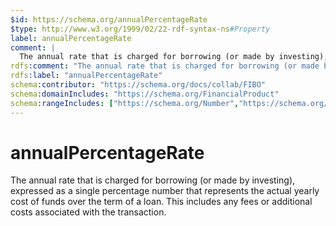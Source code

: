 ```yaml
---
$id: https://schema.org/annualPercentageRate
$type: http://www.w3.org/1999/02/22-rdf-syntax-ns#Property
label: annualPercentageRate
comment: |
  The annual rate that is charged for borrowing (or made by investing), expressed as a single percentage number that represents the actual yearly cost of funds over the term of a loan. This includes any fees or additional costs associated with the transaction.
rdfs:comment: "The annual rate that is charged for borrowing (or made by investing), expressed as a single percentage number that represents the actual yearly cost of funds over the term of a loan. This includes any fees or additional costs associated with the transaction."
rdfs:label: "annualPercentageRate"
schema:contributor: "https://schema.org/docs/collab/FIBO"
schema:domainIncludes: "https://schema.org/FinancialProduct"
schema:rangeIncludes: ["https://schema.org/Number","https://schema.org/QuantitativeValue"]
---
```


# annualPercentageRate

The annual rate that is charged for borrowing (or made by investing), expressed as a single percentage number that represents the actual yearly cost of funds over the term of a loan. This includes any fees or additional costs associated with the transaction.

